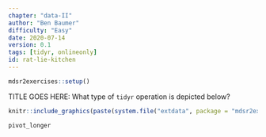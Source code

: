 ```yaml
---
chapter: "data-II"
author: "Ben Baumer"
difficulty: "Easy"
date: 2020-07-14 
version: 0.1
tags: [tidyr, onlineonly]
id: rat-lie-kitchen
---
```

```r
mdsr2exercises::setup()
```

TITLE GOES HERE: What type of `tidyr` operation is depicted below? 


```r
knitr::include_graphics(paste(system.file("extdata", package = "mdsr2exercises"), "/tidyr-gather.png", sep = ""))
```

<!--answer-start-->
`pivot_longer`
<!--answer-end-->


